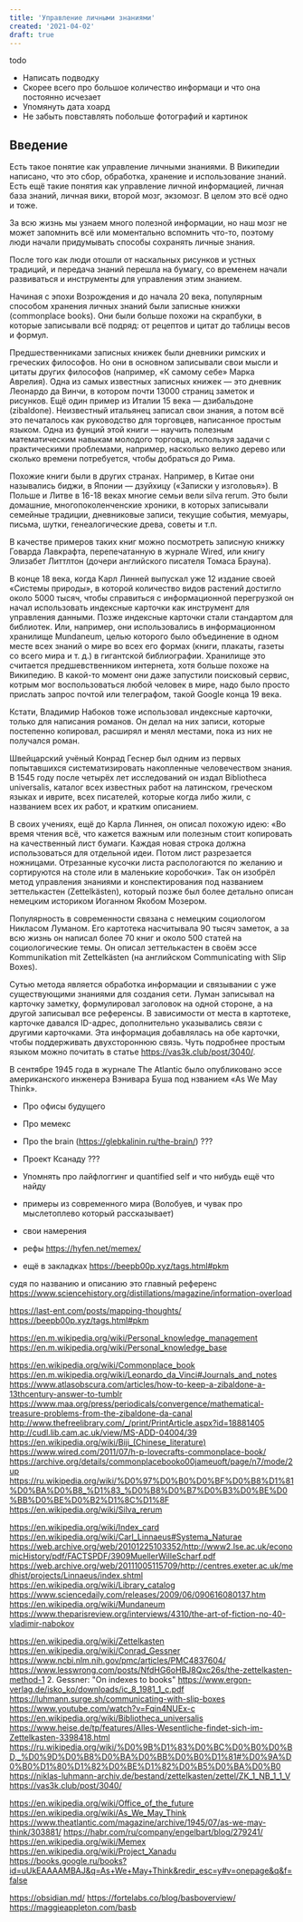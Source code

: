 ```yaml
---
title: 'Управление личными знаниями'
created: '2021-04-02'
draft: true
---
```



todo
- Написать подводку
- Скорее всего  про большое количество информаци и что она постоянно исчезает
- Упомянуть дата хоард
- Не забыть повставлять побольше фотографий и картинок

## Введение

Есть такое понятие как управление личными знаниями. В Википедии написано, что это сбор, обработка, хранение и использование знаний. Есть ещё такие понятия как управление личной информацией, личная база знаний, личная вики, второй мозг, экзомозг. В целом это всё одно и тоже. 

За всю жизнь мы узнаем много полезной информации, но наш мозг не может запомнить всё или моментально вспомнить что-то, поэтому люди начали придумывать способы сохранять личные знания.

После того как люди отошли от наскальных рисунков и устных традиций, и передача знаний перешла на бумагу, со временем начали развиваться и инструменты для управления этим знанием.

Начиная с эпохи Возрождения и до начала 20 века, популярным способом хранения личных знаний были записные книжки (commonplace books). Они были больше похожи на скрапбуки, в которые записывали всё подряд: от рецептов и цитат до таблицы весов и формул. 

Предшественниками записных книжек были дневники римских и греческих философов. Но они в основном записывали свои мысли и цитаты других философов (например, «К самому себе» Марка Аврелия). Одна из самых известных записных книжек — это дневник Леонардо да Винчи, в котором почти 13000 страниц заметок и рисунков. Ещё один пример из Италии 15 века — дзибальдоне (zibaldone). Неизвестный итальянец записал свои знания, а потом всё это печаталось как руководство для торговцев, написанное простым языком. Одна из фунций этой книги — научить полезным математическим навыкам молодого торговца, используя задачи с практическими проблемами, например, насколько велико дерево или сколько времени потребуется, чтобы добраться до Рима.

Похожие книги были в других странах. Например, в Китае они назывались биджи, в Японии — дзуйхицу («Записки у изголовья»). В Польше и Литве в 16-18 веках многие семьи вели silva rerum. Это были домашние, многопоколенченские хроники, в которых записывали семейные традиции, дневниковые записи, текущие события, мемуары, письма, шутки, генеалогические древа, советы и т.п.

В качестве примеров таких книг можно посмотреть записную книжку Говарда Лавкрафта, перепечатанную в журнале Wired, или книгу Элизабет Литтлтон (дочери английского писателя Томаса Брауна).


В конце 18 века, когда Карл Линней выпускал уже 12 издание своей «Системы природы», в которой количество видов растений достигло около 5000 тысяч, чтобы справиться с информационной перегрузкой он начал использовать индексные карточки как инструмент для управления данными. Позже индексные карточки стали стандартом для библиотек. Или, например, они использовались в информационном хранилище Mundaneum, целью которого было объединение в одном месте всех знаний о мире во всех его формах (книги, плакаты, газеты со всего мира и т. д.) в гигантской библиографии. Хранилище это считается предшевственником интернета, хотя больше похоже на Википедию. В какой-то момент они даже запустили поисковый сервис, котрым мог воспользоваться любой человек в мире, надо было просто прислать запрос почтой или телеграфом, такой Google конца 19 века.

Кстати, Владимир Набоков тоже использовал индексные карточки, только для написания романов. Он делал на них записи, которые постепенно копировал, расширял и менял местами, пока из них не получался роман.


Швейцарский учёный Конрад Геснер был одним из первых попытавшихся систематизировать накопленные человечеством знания. В 1545 году после четырёх лет  исследований он издал Bibliotheca universalis, каталог всех известных работ на латинском, греческом языках и иврите, всех писателей, которые когда либо жили, с названием всех их работ, и кратким описанием.

В своих учениях, ещё до Карла Линнея, он описал похожую идею: «Во время чтения всё, что кажется важным или полезным стоит копировать на качественный лист бумаги. Каждая новая строка должна использоваться для отдельной идеи. Потом лист разрезается ножницами. Отрезанные кусочки листа распологаются по желанию и сортируются на столе или в маленькие коробочки». Так он изобрёл метод управления знаниями и конспектирования под названием зеттелькастен (Zettelkästen), который позже был более детально описан немецким историком Иоганном Якобом Мозером. 

Популярность в современности связана с немецким социологом Никласом Луманом. Его картотека насчитывала 90 тысяч заметок, а за всю жизнь он написал более 70 книг и около 500 статей на социологические темы. Он описал зеттелькастен в своём эссе Kommunikation mit Zettelkästen (на английском Communicating with Slip Boxes).

Сутью метода является обработка информации и связывании с уже существующими знаниями для создания сети. Луман записывал на карточку заметку, формулировал заголовок на одной стороне, а на другой записывал все референсы. В зависимости от места в картотеке, карточке давался ID-адрес, дополнительно указывались связи с другими карточками. Эта информация добавлялась на обе карточки, чтобы поддерживать двухстороннюю связь. Чуть подробнее простым языком можно почитать в статье https://vas3k.club/post/3040/.



В сентябре 1945 года в журнале The Atlantic было опубликовано эссе американского инженера Вэнивара Буша под нзванием  «As We May Think».  


- Про офисы будущего
- Про мемекс
- Про the brain (https://glebkalinin.ru/the-brain/) ???
- Проект Ксанаду ???


- Упомнять про лайфлоггинг и quantified self и что нибудь ещё что найду

- примеры из современного мира
(Волобуев, и чувак про мыслетоплево который рассказывает)

- свои намерения

- рефы https://hyfen.net/memex/
- ещё в закладках https://beepb00p.xyz/tags.html#pkm

судя по названию и описанию это главный референс
https://www.sciencehistory.org/distillations/magazine/information-overload

https://last-ent.com/posts/mapping-thoughts/
https://beepb00p.xyz/tags.html#pkm

https://en.m.wikipedia.org/wiki/Personal_knowledge_management
https://en.m.wikipedia.org/wiki/Personal_knowledge_base

https://en.wikipedia.org/wiki/Commonplace_book
https://en.m.wikipedia.org/wiki/Leonardo_da_Vinci#Journals_and_notes
https://www.atlasobscura.com/articles/how-to-keep-a-zibaldone-a-13thcentury-answer-to-tumblr
https://www.maa.org/press/periodicals/convergence/mathematical-treasure-problems-from-the-zibaldone-da-canal
http://www.thefreelibrary.com/_/print/PrintArticle.aspx?id=18881405
http://cudl.lib.cam.ac.uk/view/MS-ADD-04004/39
https://en.wikipedia.org/wiki/Biji_(Chinese_literature)
https://www.wired.com/2011/07/h-p-lovecrafts-commonplace-book/
https://archive.org/details/commonplacebooko00jameuoft/page/n7/mode/2up
https://ru.wikipedia.org/wiki/%D0%97%D0%B0%D0%BF%D0%B8%D1%81%D0%BA%D0%B8_%D1%83_%D0%B8%D0%B7%D0%B3%D0%BE%D0%BB%D0%BE%D0%B2%D1%8C%D1%8F
https://en.wikipedia.org/wiki/Silva_rerum

https://en.wikipedia.org/wiki/Index_card
https://en.wikipedia.org/wiki/Carl_Linnaeus#Systema_Naturae
https://web.archive.org/web/20101225103352/http://www2.lse.ac.uk/economicHistory/pdf/FACTSPDF/3909MuellerWilleScharf.pdf
https://web.archive.org/web/20111005115709/http://centres.exeter.ac.uk/medhist/projects/Linnaeus/index.shtml
https://en.wikipedia.org/wiki/Library_catalog
https://www.sciencedaily.com/releases/2009/06/090616080137.htm
https://en.wikipedia.org/wiki/Mundaneum
https://www.theparisreview.org/interviews/4310/the-art-of-fiction-no-40-vladimir-nabokov

https://en.wikipedia.org/wiki/Zettelkasten
https://en.wikipedia.org/wiki/Conrad_Gessner
https://www.ncbi.nlm.nih.gov/pmc/articles/PMC4837604/
https://www.lesswrong.com/posts/NfdHG6oHBJ8Qxc26s/the-zettelkasten-method-1
2. Gessner: "On indexes to books"  https://www.ergon-verlag.de/isko_ko/downloads/ic_8_1981_1_c.pdf
https://luhmann.surge.sh/communicating-with-slip-boxes
https://www.youtube.com/watch?v=Fqin4NUEx-c
https://en.wikipedia.org/wiki/Bibliotheca_universalis
https://www.heise.de/tp/features/Alles-Wesentliche-findet-sich-im-Zettelkasten-3398418.html
https://ru.wikipedia.org/wiki/%D0%9B%D1%83%D0%BC%D0%B0%D0%BD,_%D0%9D%D0%B8%D0%BA%D0%BB%D0%B0%D1%81#%D0%9A%D0%B0%D1%80%D1%82%D0%BE%D1%82%D0%B5%D0%BA%D0%B0
https://niklas-luhmann-archiv.de/bestand/zettelkasten/zettel/ZK_1_NB_1_1_V
https://vas3k.club/post/3040/

https://en.wikipedia.org/wiki/Office_of_the_future
https://en.wikipedia.org/wiki/As_We_May_Think
https://www.theatlantic.com/magazine/archive/1945/07/as-we-may-think/303881/
https://habr.com/ru/company/engelbart/blog/279241/
https://en.wikipedia.org/wiki/Memex
https://en.wikipedia.org/wiki/Project_Xanadu
https://books.google.ru/books?id=uUkEAAAAMBAJ&q=As+We+May+Think&redir_esc=y#v=onepage&q&f=false

https://obsidian.md/
https://fortelabs.co/blog/basboverview/
https://maggieappleton.com/basb




